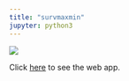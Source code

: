 ---
title: "survmaxmin"
jupyter: python3
---


![](/images/survmaxmin.png)


Click [here](https://shiny.parse-health.org/SurvMaximin/) to see the web app.